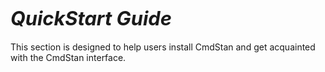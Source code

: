# <i style='font-size: 110%; color:var(--bs-body-color)'>QuickStart Guide</i> {.unnumbered}

This section is designed to help users install CmdStan and
get acquainted with the CmdStan interface.

